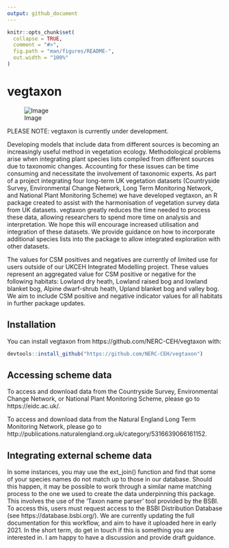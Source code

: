 ```yaml
---
output: github_document
---
```


<!-- README.md is generated from README.Rmd. Please edit that file -->

```r
knitr::opts_chunk$set(
  collapse = TRUE,
  comment = "#>",
  fig.path = "man/figures/README-",
  out.width = "100%"
)
```

# vegtaxon

<!-- badges: start -->
<!-- badges: end -->

![Image](vegtaxon_hex_sticker.png?raw=true "Optional Title")

PLEASE NOTE: vegtaxon is currently under development.

Developing models that include data from different sources is becoming an increasingly useful method in vegetation ecology. Methodological problems arise when integrating plant species lists compiled from different sources due to taxonomic changes. Accounting for these issues can be time consuming and necessitate the involvement of taxonomic experts. As part of a project integrating four long-term UK vegetation datasets (Countryside Survey, Environmental Change Network, Long Term Monitoring Network, and National Plant Monitoring Scheme) we have developed vegtaxon, an R package created to assist with the harmonisation of vegetation survey data from UK datasets. vegtaxon greatly reduces the time needed to process these data, allowing researchers to spend more time on analysis and interpretation. We hope this will encourage increased utilisation and integration of these datasets. We provide guidance on how to incorporate additional species lists into the package to allow integrated exploration with other datasets.

The values for CSM positives and negatives are currently of limited use for users outside of our UKCEH Integrated Modelling project. These values represent an aggregated value for CSM positive or negative for the following habitats: Lowland dry heath, Lowland raised bog and lowland blanket bog, Alpine dwarf-shrub heath, Upland blanket bog and valley bog. We aim to include CSM positive and negative indicator values for all habitats in further package updates.



## Installation

You can install vegtaxon from https://github.com/NERC-CEH/vegtaxon with:

``` r
devtools::install_github("https://github.com/NERC-CEH/vegtaxon")
```

## Accessing scheme data

To access and download data from the Countryside Survey, Environmental Change Network, or National Plant Monitoring Scheme, please go to https://eidc.ac.uk/.

To access and download data from the Natural England Long Term Monitoring Network, please go to http://publications.naturalengland.org.uk/category/5316639066161152.

## Integrating external scheme data

In some instances, you may use the ext_join() function and find that some of your species names do not match up to those in our database. Should this happen, it may be possible to work through a similar name matching process to the one we used to create the data underpinning this package. This involves the use of the ‘Taxon name parser’ tool provided by the BSBI. To access this, users must request access to the BSBI Distribution Database (see https://database.bsbi.org/). We are currently updating the full documentation for this workflow, and aim to have it uploaded here in early 2021. In the short term, do get in touch if this is something you are interested in. I am happy to have a discussion and provide draft guidance.
